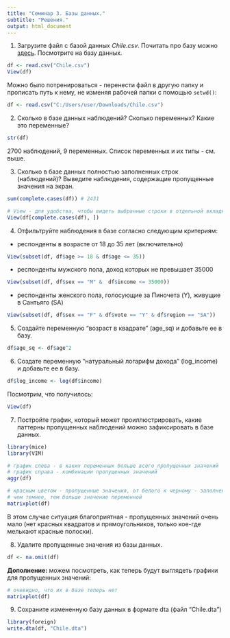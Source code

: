 ```yaml
---
title: "Семинар 3. Базы данных."
subtitle: "Решения."
output: html_document
---
```


1. Загрузите файл с базой данных *Chile.csv*. Почитать про базу можно [здесь](https://www.rdocumentation.org/packages/car/versions/2.1-5/topics/Chile). Посмотрите на базу данных.

```r
df <- read.csv("Chile.csv")
View(df)
```
Можно было потренироваться - перенести файл в другую папку и прописать путь к нему, не изменяя рабочей папки с помощью `setwd()`:
```r
df <- read.csv("C:/Users/user/Downloads/Chile.csv")
```
2. Сколько в базе данных наблюдений? Сколько переменных? Какие это переменные?

```r
str(df)
```
2700 наблюдений, 9 переменных. Список переменных и их типы - см. выше.

3. Сколько в базе данных полностью заполненных строк (наблюдений)? Выведите наблюдения, содержащие пропущенные значения на экран.
```r
sum(complete.cases(df)) # 2431

# View - для удобства, чтобы видеть выбранные строки в отдельной вкладке, а не "простыню" в консоли
View(df[complete.cases(df), ]) 
```
4. Отфильтруйте наблюдения в базе согласно следующим критериям:

* респонденты в возрасте от 18 до 35 лет (включительно)
```r
View(subset(df, df$age >= 18 & df$age <= 35))
```
* респонденты мужского пола, доход которых не превышает 35000
```r
View(subset(df, df$sex == "M" &  df$income <= 35000))
```
* респонденты женского пола, голосующие за Пиночета (Y), живущие в Сантьяго (SA)
```r
View(subset(df, df$sex == "F" & df$vote == "Y" & df$region == "SA"))
```
5. Создайте переменную "возраст в квадрате" (age_sq) и добавьте ее в базу.
```r
df$age_sq <- df$age^2
```
6. Создате переменную "натуральный логарифм дохода" (log_income) и добавьте ее в базу.
```r
df$log_income <- log(df$income)
```
Посмотрим, что получилось:
```r
View(df)
```
7. Постройте график, который может проиллюстрировать, какие паттерны пропущенных наблюдений можно зафиксировать в базе данных.
```r
library(mice)
library(VIM)

# график слева - в каких переменных больше всего пропущенных значений
# график справа - комбинации пропущенных значений 
aggr(df)

# красным цветом - пропущенные значения, от белого к черному - заполненные
# чем темнее, тем больше значение переменной
matrixplot(df)
```

В этом случае ситуация благоприятная - пропущенных значений очень мало (нет красных квадратов и прямоугольников, только кое-где мелькают красные полоски).

8. Удалите пропущенные значения из базы данных.
```r
df <- na.omit(df)
```
**Дополнение:** можем посмотреть, как теперь будут выглядеть графики для пропущенных значений:
```r
# очевидно, что их в базе теперь нет
matrixplot(df)
```

9. Сохраните измененную базу данных в формате dta (файл "Chile.dta")
```r
library(foreign)
write.dta(df, "Chile.dta")
```


